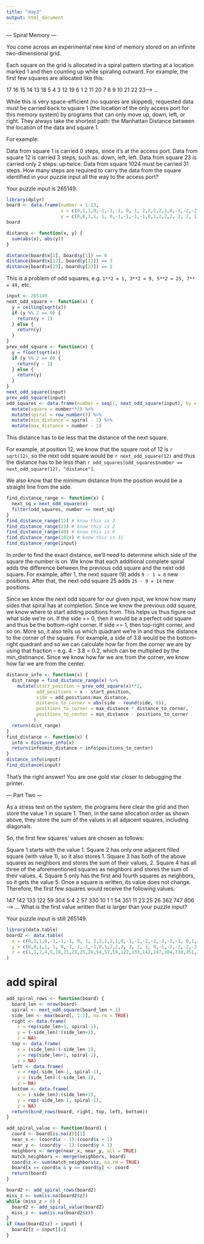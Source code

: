 ```yaml
---
title: "day3"
output: html_document
---
```


--- Spiral Memory ---

You come across an experimental new kind of memory stored on an infinite two-dimensional grid.

Each square on the grid is allocated in a spiral pattern starting at a location marked 1 and then counting up while spiraling outward. For example, the first few squares are allocated like this:

17  16  15  14  13
18   5   4   3  12
19   6   1   2  11
20   7   8   9  10
21  22  23---> ...

While this is very space-efficient (no squares are skipped), requested data must be carried back to square 1 (the location of the only access port for this memory system) by programs that can only move up, down, left, or right. They always take the shortest path: the Manhattan Distance between the location of the data and square 1.

For example:

Data from square 1 is carried 0 steps, since it's at the access port.
Data from square 12 is carried 3 steps, such as: down, left, left.
Data from square 23 is carried only 2 steps: up twice.
Data from square 1024 must be carried 31 steps.
How many steps are required to carry the data from the square identified in your puzzle input all the way to the access port?

Your puzzle input is 265149.

```r
library(dplyr)
board <- data.frame(number = 1:23, 
                    x = c(0,1,1,0,-1,-1,-1, 0, 1, 2,2,2,2,1,0,-1,-2,-2,-2,-2,-2,-1, 0), 
                    y = c(0,0,1,1, 1, 0,-1,-1,-1,-1,0,1,2,2,2, 2, 2, 1, 0,-1,-2,-2,-2))
board
```

```r
distance <- function(x, y) {
  sum(abs(x), abs(y))
}

distance(board$x[1], board$y[1]) == 0
distance(board$x[12], board$y[12]) == 3
distance(board$x[23], board$y[23]) == 2
```

This is a problem of odd squares, e.g. `1**2 = 1, 3**2 = 9, 5**2 = 25, 7** = 49,` etc.

```r
input <- 265149
next_odd_square <- function(x) {
  y = ceiling(sqrt(x))
  if (y %% 2 == 0) {
    return(y + 1)
  } else {
    return(y)
  }
}
prev_odd_square <- function(x) {
  y = floor(sqrt(x))
  if (y %% 2 == 0) {
    return(y - 1)
  } else {
    return(y)
  }
}
next_odd_square(input)
prev_odd_square(input)
odd_squares <- data.frame(number = seq(1, next_odd_square(input), by = 2)) %>% 
  mutate(square = number**2) %>% 
  mutate(spiral = row_number()) %>% 
  mutate(min_distance = spiral - 1) %>% 
  mutate(max_distance = number - 1)
```


This distance has to be less that the distance of the next square.

For example, at position 12, we know that the square root of 12 is `r sqrt(12)`, 
so the next odd square would be `r next_odd_square(12)` 
and thus the distance has to be less than 
`r odd_squares[odd_squares$number == next_odd_square(12), "distance"]`.

We also know that the minimum distance from the position would be a straight line from the side. 

```r
find_distance_range <- function(x) {
  next_sq = next_odd_square(x)
  filter(odd_squares, number == next_sq)
}
find_distance_range(12) # know this is 3
find_distance_range(23) # know this is 2
find_distance_range(49) # know this is 6
find_distance_range(1024) # know this is 31
find_distance_range(input)
```

In order to find the exact distance, we'll need to determine which side of the square the number is on. We know that each additional complete spiral adds the difference between the previous odd square and the next odd square. For example, after 1, the next square (9) adds `9 - 1 = 8` new positions. After that, the next odd square 25 adds `25 - 9 = 14` new positions. 

Since we know the next odd square for our given input, we know how many sides that spiral has at completion. Since we know the previous odd square, we know where to start adding positions from. This helps us thus figure out what side we're on. If the side == 0, then it would be a perfect odd square and thus be the bottom-right corner. If side == 1, then top-right corner, and so on. More so, it also tells us which quadrant we're in and thus the distance to the corner of the square. For example, a side of 3.8 would be the bottom-right quadrant and so we can calculate how far from the corner we are by using that fraction -- e.g. 4 - 3.8 = 0.2, which can be multiplied by the min_distinance. Since we know how far we are from the corner, we know how far we are from the center.

```r
distance_info <- function(x) {
  dist_range = find_distance_range(x) %>% 
    mutate(start_position = prev_odd_square(x)**2,
           add_positions = x - start_position,
           side = add_positions/max_distance,
           distance_to_corner = abs(side - round(side, 0)),
           positions_to_corner = max_distance * distance_to_corner,
           positions_to_center = min_distance - positions_to_corner
          )
  return(dist_range)
}
find_distance <- function(x) {
  info = distance_info(x)
  return(info$min_distance + info$positions_to_center)
}
distance_info(input)
find_distance(input)
```

That's the right answer! You are one gold star closer to debugging the printer. 

--- Part Two ---

As a stress test on the system, the programs here clear the grid and then store the value 1 in square 1. Then, in the same allocation order as shown above, they store the sum of the values in all adjacent squares, including diagonals.

So, the first few squares' values are chosen as follows:

Square 1 starts with the value 1.
Square 2 has only one adjacent filled square (with value 1), so it also stores 1.
Square 3 has both of the above squares as neighbors and stores the sum of their values, 2.
Square 4 has all three of the aforementioned squares as neighbors and stores the sum of their values, 4.
Square 5 only has the first and fourth squares as neighbors, so it gets the value 5.
Once a square is written, its value does not change. Therefore, the first few squares would receive the following values:

147  142  133  122   59
304    5    4    2   57
330   10    1    1   54
351   11   23   25   26
362  747  806--->   ...
What is the first value written that is larger than your puzzle input?

Your puzzle input is still 265149.

```r
library(data.table)
board2 <- data.table(
  x = c(0,1,1,0,-1,-1,-1, 0, 1, 2,2,2,2,1,0,-1,-2,-2,-2,-2,-2,-1, 0,1,2), 
  y = c(0,0,1,1, 1, 0,-1,-1,-1,-1,0,1,2,2,2, 2, 2, 1, 0,-1,-2,-2,-2,-2,-2),
  z = c(1,1,2,4,5,10,11,23,25,26,54,57,59,122,133,142,147,304,330,351,362,747,806,854,905)
)
```

# add spiral

```r
add_spiral_rows <- function(board) {
  board_len <- nrow(board)
  spiral <- next_odd_square(board_len + 1)
  side_len <- max(board[, 1:2], na.rm = TRUE)
  right <- data.frame(
    x = rep(side_len+1, spiral-1),
    y = (-side_len):(side_len+1),
    z = NA)
  top <- data.frame(
    x = (side_len):(-side_len-1),
    y = rep(side_len+1, spiral-1),
    z = NA)
  left <- data.frame(
    x = rep(-side_len-1, spiral-1),
    y = (side_len):(-side_len-1),
    z = NA)
  bottom <- data.frame(
    x = (-side_len):(side_len+1),
    y = rep(-side_len-1, spiral-1),
    z = NA)
  return(bind_rows(board, right, top, left, bottom))
}

add_spiral_value <- function(board) {
  coord <- board[is.na(z)][1]
  near_x <- (coord$x - 1):(coord$x + 1)
  near_y <- (coord$y - 1):(coord$y + 1)
  neighbors <- merge(near_x, near_y, all = TRUE)
  match_neighbors <- merge(neighbors, board)
  coord$z <- sum(match_neighbors$z, na.rm = TRUE)
  board[x == coord$x & y == coord$y] <- coord
  return(board)
}
```

```r
board2 <- add_spiral_rows(board2)
miss_z <- sum(is.na(board2$z))
while (miss_z > 0) {
  board2 <- add_spiral_value(board2)
  miss_z <- sum(is.na(board2$z))
}
if (max(board2$z) > input) {
  board2[z > input][1]
}
```

